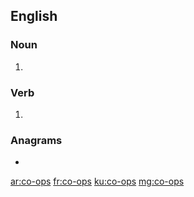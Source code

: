 {{also|coops|Co-ops}}
==English==

===Noun===
{{head|en|noun plural form}}

# {{plural of|co-op|lang=en}}

===Verb===
{{head|en|verb form}}

# {{en-third-person singular of|co-op}}

===Anagrams===
* {{l|en|scoop}}

[[ar:co-ops]]
[[fr:co-ops]]
[[ku:co-ops]]
[[mg:co-ops]]